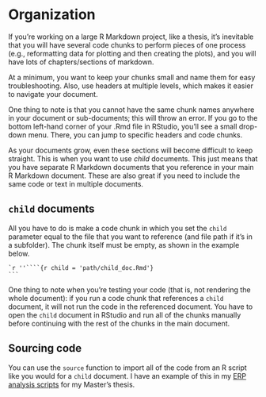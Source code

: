 # Organization

If you're working on a large R Markdown project, like a thesis, it's inevitable that you will have several code chunks to perform pieces of one process (e.g., reformatting data for plotting and then creating the plots), and you will have lots of chapters/sections of markdown.

At a minimum, you want to keep your chunks small and name them for easy troubleshooting.
Also, use headers at multiple levels, which makes it easier to navigate your document.

One thing to note is that you cannot have the same chunk names anywhere in your document or sub-documents; this will throw an error. 
If you go to the bottom left-hand corner of your .Rmd file in RStudio, you'll see a small drop-down menu. 
There, you can jump to specific headers and code chunks.

As your documents grow, even these sections will become difficult to keep straight. 
This is when you want to use *child* documents.
This just means that you have separate R Markdown documents that you reference in your main R Markdown document.
These are also great if you need to include the same code or text in multiple documents.

## `child` documents

All you have to do is make a code chunk in which you set the `child` parameter equal to the file that you want to reference (and file path if it's in a subfolder). 
The chunk itself must be empty, as shown in the example below.

````
`r ''````{r child = 'path/child_doc.Rmd'}
```
````

One thing to note when you're testing your code (that is, not rendering the whole document): if you run a code chunk that references a `child` document, it will not run the code in the referenced document.
You have to open the `child` document in RStudio and run all of the chunks manually before continuing with the rest of the chunks in the main document.

## Sourcing code {#source}

You can use the `source` function to import all of the code from an R script like you would for a `child` document.
I have an example of this in my [ERP analysis scripts](https://github.com/hollzzar/erp-data-scripts/blob/main/1a_group_analysis.R) for my Master's thesis.